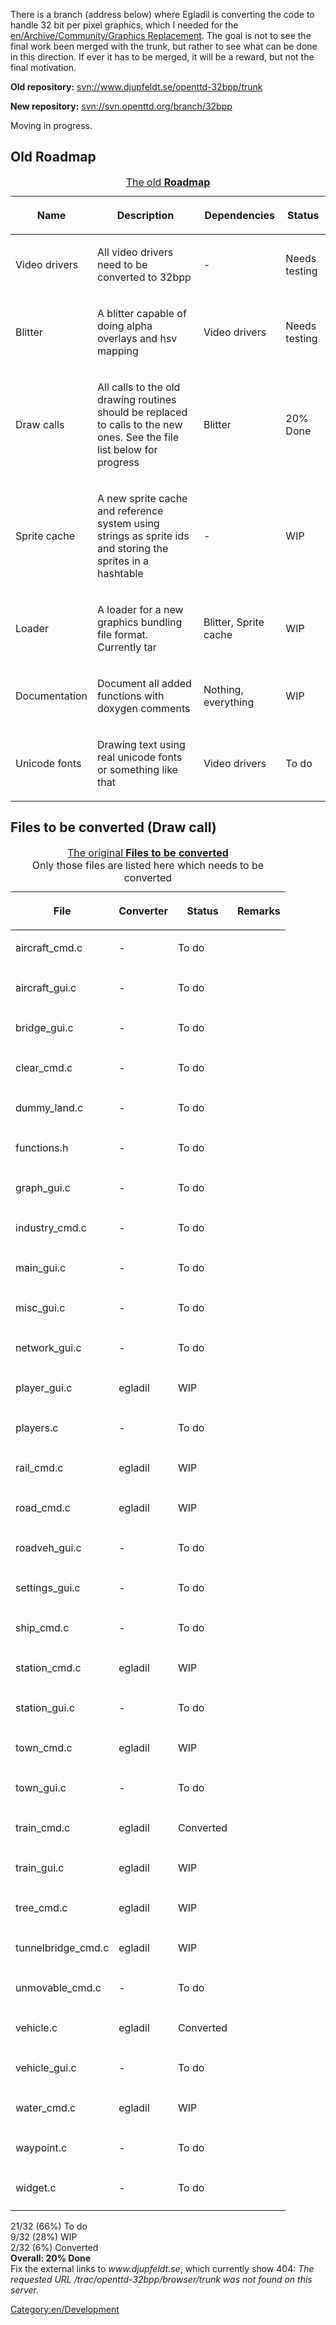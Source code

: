 There is a branch (address below) where Egladil is converting the code to handle 32 bit per pixel graphics, which I needed for the [[en/Archive/Community/Graphics Replacement]]. The goal is not to see the final work been merged with the trunk, but rather to see what can be done in this direction. If ever it has to be merged, it will be a reward, but not the final motivation.

'''Old repository:''' [http://www.djupfeldt.se/trac/openttd-32bpp/browser/trunk svn://www.djupfeldt.se/openttd-32bpp/trunk]

'''New repository:''' [http://svn.openttd.org/cgi-bin/trac.cgi/browser/branch/32bpp svn://svn.openttd.org/branch/32bpp]

Moving in progress.

==Old Roadmap==
{| border="1" width="100%"
|+ [http://www.djupfeldt.se/trac/openttd-32bpp/browser/trunk/docs/32bpp_roadmap.html?format=raw The old '''Roadmap''']
|-
! Name !! Description !! Dependencies !! Status

|-
| Video drivers|| All video drivers need to be converted to 32bpp || -
!class="checked2"| Needs testing

|-
| Blitter|| A blitter capable of doing alpha overlays and hsv mapping || Video drivers
!class="checked2"| Needs testing

|-
| Draw calls|| All calls to the old drawing routines should be replaced to calls to the new ones. See the file list below for progress || Blitter
!class="wip"| 20% Done

|-
| Sprite cache|| A new sprite cache and reference system using strings as sprite ids and storing the sprites in a hashtable || -
!class="wip"| WIP

|-
| Loader|| A loader for a new graphics bundling file format. Currently tar || Blitter, Sprite cache
!class="wip"| WIP

|-
| Documentation|| Document all added functions with doxygen comments || Nothing, everything
!class="wip"| WIP

|-
| Unicode fonts|| Drawing text using real unicode fonts or something like that || Video drivers
!class="unclaimed"| To do

|}

==Files to be converted (Draw call)==

{| border="1" width="100%"
|+ [http://www.djupfeldt.se/trac/openttd-32bpp/browser/trunk/docs/FilesList.html?format=raw The original '''Files to be converted''']<br>
Only those files are listed here which needs to be converted
|-
! File !! Converter !! Status !! Remarks

|-
|aircraft_cmd.c|| -
!class="unclaimed"| To do
|-
|-
|aircraft_gui.c|| -
!class="unclaimed"| To do
|-
|-
|bridge_gui.c|| -
!class="unclaimed"| To do
|-
|-
|clear_cmd.c|| -
!class="unclaimed"| To do
|-
|-
|dummy_land.c|| -
!class="unclaimed"| To do
|-
|-
|functions.h|| -
!class="unclaimed"| To do
|-
|-
|graph_gui.c|| -
!class="unclaimed"| To do
|-
|-
|industry_cmd.c|| -
!class="unclaimed"| To do
|-
|-
|main_gui.c|| -
!class="unclaimed"| To do
|-
|-
|misc_gui.c|| -
!class="unclaimed"| To do
|-
|-
|network_gui.c|| -
!class="unclaimed"| To do
|-
|-
|player_gui.c|| egladil
!class="wip"| WIP
|-
|-
|players.c|| -
!class="unclaimed"| To do
|-
|-
|rail_cmd.c|| egladil
!class="wip"| WIP
|-
|-
|road_cmd.c|| egladil
!class="wip"| WIP
|-
|-
|roadveh_gui.c|| -
!class="unclaimed"| To do
|-
|-
|settings_gui.c|| -
!class="unclaimed"| To do
|-
|-
|ship_cmd.c|| -
!class="unclaimed"| To do
|-
|-
|station_cmd.c|| egladil
!class="wip"| WIP
|-
|-
|station_gui.c|| -
!class="unclaimed"| To do
|-
|-
|town_cmd.c|| egladil
!class="wip"| WIP
|-
|-
|town_gui.c|| -
!class="unclaimed"| To do
|-
|-
|train_cmd.c|| egladil
!class="checked"| Converted
|-
|-
|train_gui.c|| egladil
!class="wip"| WIP
|-
|-
|tree_cmd.c|| egladil
!class="wip"| WIP
|-
|-
|tunnelbridge_cmd.c|| egladil
!class="wip"| WIP
|-
|-
|unmovable_cmd.c|| -
!class="unclaimed"| To do
|-
|-
|vehicle.c|| egladil
!class="checked"| Converted
|-
|-
|vehicle_gui.c|| -
!class="unclaimed"| To do
|-
|-
|water_cmd.c|| egladil
!class="wip"| WIP
|-
|-
|waypoint.c|| -
!class="unclaimed"| To do
|-
|-
|widget.c|| -
!class="unclaimed"| To do
|-

|}
21/32 (66%) To do<br>
9/32 (28%) WIP<br>
2/32 (6%) Converted<br>
<b>Overall: 20% Done</b><br>

{{en/Todo}} Fix the external links to ''www.djupfeldt.se'', which currently show 404: ''The requested URL /trac/openttd-32bpp/browser/trunk was not found on this server.''

[[Category:en/Development]]
